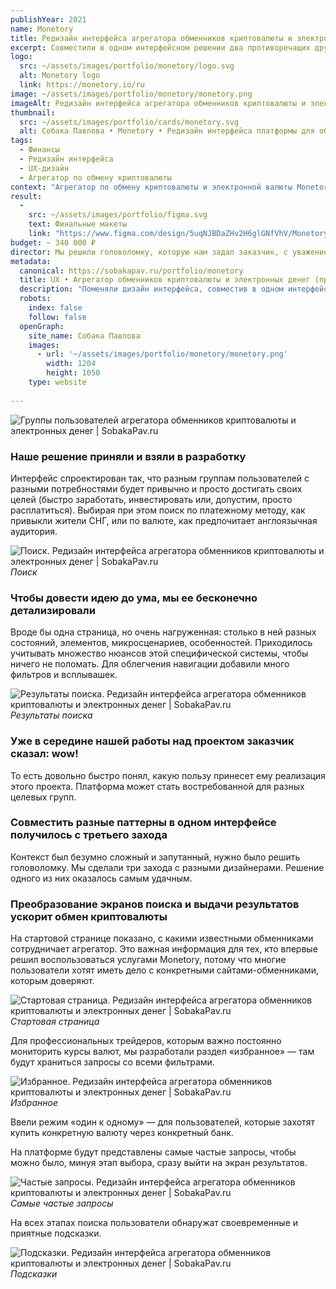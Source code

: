 ```yaml
---
publishYear: 2021
name: Monetory
title: Редизайн интерфейса агрегатора обменников криптовалюты и электронных денег
excerpt: Совместили в одном интерфейсном решении два противоречащих друг другу паттерна.
logo:
  src: ~/assets/images/portfolio/monetory/logo.svg
  alt: Monetory logo
  link: https://monetory.io/ru
image: ~/assets/images/portfolio/monetory/monetory.png
imageAlt: Редизайн интерфейса агрегатора обменников криптовалюты и электронных денег
thumbnail:
  src: ~/assets/images/portfolio/cards/monetory.svg
  alt: Собака Павлова • Monetory • Редизайн интерфейса платформы для обмена электронной валюты
tags:
  - Финансы
  - Редизайн интерфейса
  - UX-дизайн
  - Агрегатор по обмену криптовалюты
context: "Агрегатор по обмену криптовалюты и электронной валюты Monetory хотел сделать один интерфейс для разных целевых аудиторий с разными потребностями. Интерфейсом агрегатора пользуются три разные группы пользователей. - Игроки, которые хотят быстро заработать на разнице в курсах валют. - Инвесторы, которые решили вложить деньги в криптовалюту на более-менее длительный срок. - Непрофессионалы, которым внезапно понадобилась та или иная электронная валюта. Каждой группе пользователей привычен свой паттерн. Более того, привычки русскоязычной и англоязычной аудитории тоже отличаются. Совместить все эти паттерны в одном интерфейсе, безусловно, сложно. Собственные попытки не удовлетворили клиента, и он пришел к нам."
result:
  -
    src: ~/assets/images/portfolio/figma.svg
    text: Финальные макеты
    link: "https://www.figma.com/design/5uqNJBDaZHv2H6glGNfVhV/Monetory-(%D0%BA%D0%BB%D0%B8%D0%B5%D0%BD%D1%82%D1%81%D0%BA%D0%B8%D0%B9)?node-id=255%3A372"
budget: ~ 340 000 ₽
director: Мы решили головоломку, которую нам задал заказчик, с уважением к уже существующему решению.
metadata:
  canonical: https://sobakapav.ru/portfolio/monetory
  title: UX • Агрегатор обменников криптовалюты и электронных денег (практический кейс)
  description: "Поменяли дизайн интерфейса, совместив в одном интерфейсном решении два несовместимых, казалось бы, паттерна"
  robots:
    index: false
    follow: false
  openGraph:
    site_name: Собака Павлова
    images:
      - url: '~/assets/images/portfolio/monetory/monetory.png'
        width: 1204
        height: 1050
    type: website
  
---
```


![Группы пользователей агрегатора обменников криптовалюты и электронных денег | SobakaPav.ru](~/assets/images/portfolio/monetory/1.png)

### Наше решение приняли и взяли в разработку

Интерфейс спроектирован так, что разным группам пользователей с разными потребностями будет привычно и просто достигать своих целей (быстро заработать, инвестировать или, допустим, просто расплатиться). Выбирая при этом поиск по платежному методу, как привыкли жители СНГ, или по валюте, как предпочитает англоязычная аудитория.

![Поиск. Редизайн интерфейса агрегатора обменников криптовалюты и электронных денег | SobakaPav.ru](~/assets/images/portfolio/monetory/2.png)
_Поиск_

### Чтобы довести идею до ума, мы ее бесконечно детализировали

Вроде бы одна страница, но очень нагруженная: столько в ней разных состояний, элементов, микросценариев, особенностей. Приходилось учитывать множество нюансов этой специфической системы, чтобы ничего не поломать. Для облегчения навигации добавили много фильтров и всплывашек.

![Результаты поиска. Редизайн интерфейса агрегатора обменников криптовалюты и электронных денег | SobakaPav.ru](~/assets/images/portfolio/monetory/3.png)
_Результаты поиска_

### Уже в середине нашей работы над проектом заказчик сказал: wow!

То есть довольно быстро понял, какую пользу принесет ему реализация этого проекта. Платформа может стать востребованной для разных целевых групп.

### Совместить разные паттерны в одном интерфейсе получилось с третьего захода

Контекст был безумно сложный и запутанный, нужно было решить головоломку. Мы сделали три захода с разными дизайнерами. Решение одного из них оказалось самым удачным.

### Преобразование экранов поиска и выдачи результатов ускорит обмен криптовалюты

На стартовой странице показано, с какими известными обменниками сотрудничает агрегатор. Это важная информация для тех, кто впервые решил воспользоваться услугами Monetory, потому что многие пользователи хотят иметь дело с конкретными сайтами-обменниками, которым доверяют.

![Стартовая страница. Редизайн интерфейса агрегатора обменников криптовалюты и электронных денег | SobakaPav.ru](~/assets/images/portfolio/monetory/4.png)
_Стартовая страница_

Для профессиональных трейдеров, которым важно постоянно мониторить курсы валют, мы разработали раздел «избранное» — там будут храниться запросы со всеми фильтрами.

![Избранное. Редизайн интерфейса агрегатора обменников криптовалюты и электронных денег | SobakaPav.ru](~/assets/images/portfolio/monetory/5.png)
_Избранное_

Ввели режим «один к одному» — для пользователей, которые захотят купить конкретную валюту через конкретный банк.

На платформе будут представлены самые частые запросы, чтобы можно было, минуя этап выбора, сразу выйти на экран результатов.

![Частые запросы. Редизайн интерфейса агрегатора обменников криптовалюты и электронных денег | SobakaPav.ru](~/assets/images/portfolio/monetory/6.png)
_Самые частые запросы_

На всех этапах поиска пользователи обнаружат своевременные и приятные подсказки.

![Подсказки. Редизайн интерфейса агрегатора обменников криптовалюты и электронных денег | SobakaPav.ru](~/assets/images/portfolio/monetory/7.png)
_Подсказки_
